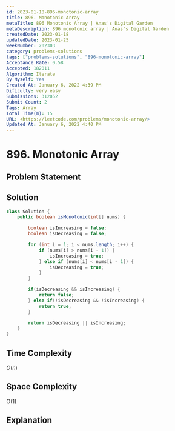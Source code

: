 ```yaml
---
id: 2023-01-18-896-monotonic-array
title: 896. Monotonic Array
metaTitle: 896 Monotonic Array | Anas's Digital Garden
metaDescription: 896 monotonic array | Anas's Digital Garden
createdDate: 2023-01-18
updatedDate: 2023-01-25
weekNumber: 202303
category: problems-solutions
tags: ["problems-solutions", "896-monotonic-array"]
Acceptance Rate: 0.58
Accepted: 182011
Algorithm: Iterate
By Myself: Yes
Created At: January 6, 2022 4:39 PM
Dificulty: very easy
Submissions: 312052
Submit Count: 2
Tags: Array
Total Time(m): 15
URL: <https://leetcode.com/problems/monotonic-array/>
Updated At: January 6, 2022 4:40 PM
---
```


# 896. Monotonic Array

## Problem Statement

## Solution

```java
class Solution {
    public boolean isMonotonic(int[] nums) {

        boolean isIncreasing = false;
        boolean isDecreasing = false;

        for (int i = 1; i < nums.length; i++) {
            if (nums[i] > nums[i - 1]) {
                isIncreasing = true;
            } else if (nums[i] < nums[i - 1]) {
                isDecreasing = true;
            }
        }

        if(isDecreasing && isIncreasing) {
            return false;
        } else if(!isDecreasing && !isIncreasing) {
            return true;
        }

        return isDecreasing || isIncreasing;
    }
}
```

## Time Complexity

*O*(*n*)

## Space Complexity

O(1)

## Explanation
